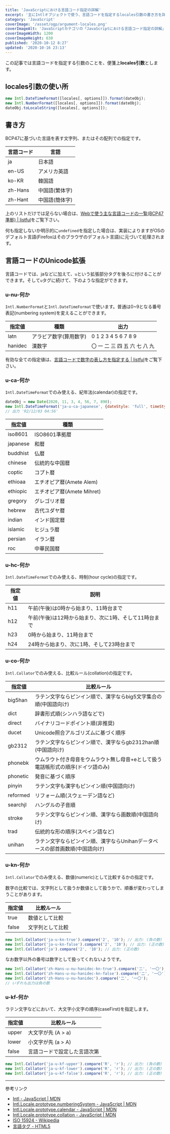 ```yaml
---
title: 'JavaScriptにおける言語コード指定の詳解'
excerpt: '主にIntlオブジェクトで使う、言語コードを指定するlocales引数の書き方を詳しく解説します。'
category: 'JavaScript'
coverImage: '/asset/ogp/argument-locales.png'
coverImageAlt: 'JavaScriptカテゴリの「JavaScriptにおける言語コード指定の詳解」'
coverImageWidth: 1200
coverImageHeight: 630
published: '2020-10-12 8:27'
updated: '2020-10-16 23:13'
---
```


この記事では言語コードを指定する引数のことを、便箋上**locales引数**とします。

## locales引数の使い所

```js
new Intl.DateTimeFormat([locales[, options]]).format(dateObj);
new Intl.NumberFormat([locales[, options]]).format(dateObj);
dateObj.toLocaleString([locales[, options]]);
```

## 書き方

BCP47に基づいた言語を表す文字列、またはその配列での指定です。

| 言語コード | 言語 |
| --- | --- |
| ja | 日本語 |
| en-US | アメリカ英語 |
| ko-KR | 韓国語 |
| zh-Hans | 中国語(繁体字) |
| zh-Hant | 中国語(簡体字) |

上のリストだけでは足らない場合は、[Webで使う主な言語コードの一覧(BCP47準拠) | listful](/article/lang-code-list)をご覧下さい。

何も指定しないか明示的に`undefined`を指定した場合は、実装によりますがOSのデフォルト言語(Firefoxはそのブラウザのデフォルト言語)に元づいて処理されます。

## 言語コードのUnicode拡張

言語コードでは、jaなどに加えて、`u`という拡張部分タグを後ろに付けることができます。そして`u`タグに続けて、下のような指定ができます。

### u-nu-何か

`Intl.NumberFormat`と`Intl.DateTimeFormat`で使います。普通は0~9となる番号表記(numbering system)を変えることができます。

| 指定値 | 種類 | 出力 |
| --- | --- | --- |
| latn | アラビア数字(算用数字) | 0 1 2 3 4 5 6 7 8 9 |
| hanidec | 漢数字 | 〇 一 二 三 四 五 六 七 八 九 |

有効な全ての指定値は、[言語コードで数字の表し方を指定する | listful](/article/lang-code-nu)をご覧下さい。

### u-ca-何か

`Intl.DateTimeFormat`でのみ使える、紀年法(calendar)の指定です。

```js
dateObj = new Date(2020, 11, 3, 4, 56, 7, 890);
new Intl.DateTimeFormat('ja-u-ca-japanese', {dateStyle: 'full', timeStyle: 'full'}).format(dateObj);
// 出力 'R2/12/03 04:56'
```

| 指定値 | 種類 |
| --- | --- |
| iso8601 | ISO8601準拠暦 |
| japanese | 和暦 |
| buddhist | 仏暦 |
| chinese | 伝統的な中国暦 |
| coptic | コプト暦 |
| ethioaa | エチオピア暦(Amete Alem) |
| ethiopic | エチオピア暦(Amete Mihret) |
| gregory | グレゴリオ暦 |
| hebrew | 古代ユダヤ暦 |
| indian | インド国定暦 |
| islamic | ヒジュラ暦 |
| persian | イラン暦 |
| roc | 中華民国暦 |

### u-hc-何か

`Intl.DateTimeFormat`でのみ使える、時制(hour cycle)の指定です。

| 指定値 | 説明 |
| --- | --- |
| h11 | 午前(午後)は0時から始まり、11時台まで |
| h12 | 午前(午後)は12時から始まり、次に1時、そして11時台まで |
| h23 | 0時から始まり、11時台まで |
| h24 | 24時から始まり、次に1時、そして23時台まで |

### u-co-何か

`Intl.Collator`でのみ使える、比較ルール(collation)の指定です。

| 指定値 | 比較ルール |
| --- | --- |
| big5han | ラテン文字ならピンイン順で、漢字ならbig5文字集合の順(中国語向け) |
| dict | 辞書形式順(シンハラ語などで) |
| direct | バイナリコードポイント順(非推奨) |
| ducet | Unicode照合アルゴリズムに基づく順序 |
| gb2312 | ラテン文字ならピンイン順で、漢字ならgb2312han順(中国語向け) |
| phonebk | ウムラウト付き母音をウムラウト無し母音+eとして扱う電話帳形式の順序(ドイツ語のみ) |
| phonetic | 発音に基づく順序 |
| pinyin | ラテン文字も漢字もピンイン順(中国語向け) |
| reformed | リフォーム順(スウェーデン語など) |
| searchjl | ハングルの子音順 |
| stroke | ラテン文字ならピンイン順、漢字なら画数順(中国語向け) |
| trad | 伝統的な形の順序(スペイン語など) |
| unihan | ラテン文字ならピンイン順、漢字ならUnihanデータベースの部首画数順(中国語向け) |

### u-kn-何か

`Intl.Collator`でのみ使える、数値(numeric)として比較するかの指定です。

数字の比較では、文字列として扱うか数値として扱うかで、順番が変わってしまうことがあります。

| 指定値 | 比較ルール |
| --- | --- |
| true | 数値として比較 |
| false | 文字列として比較 |

```js
new Intl.Collator('ja-u-kn-true').compare('2', '10'); // 出力: (負の数)
new Intl.Collator('ja-u-kn-false').compare('2', '10'); // 出力: (正の数)
new Intl.Collator('ja').compare('2', '10'); // 出力: (正の数)
```

なお数字以外の番号は数字として扱ってくれないようです。

```js
new Intl.Collator('zh-Hans-u-nu-hanidec-kn-true').compare('二', '一〇');
new Intl.Collator('zh-Hans-u-nu-hanidec-kn-false').compare('二', '一〇');
new Intl.Collator('zh-Hans-u-nu-hanidec').compare('二', '一〇');
// いずれも出力は負の数
```

### u-kf-何か

ラテン文字などにおいて、大文字小文字の順序(caseFirst)を指定します。

| 指定値 | 比較ルール |
| --- | --- |
| upper | 大文字が先 (A > a) |
| lower | 小文字が先 (a > A) |
| false | 言語コードで設定した言語次第 |

```js
new Intl.Collator('ja-u-kf-upper').compare('R', 'r'); // 出力: (負の数)
new Intl.Collator('ja-u-kf-lower').compare('R', 'r'); // 出力: (正の数)
new Intl.Collator('ja-u-kf-false').compare('R', 'r'); // 出力: (正の数)
```

---

参考リンク

- [Intl - JavaScript | MDN](https://developer.mozilla.org/ja/docs/Web/JavaScript/Reference/Global_Objects/Intl#Locale_identification_and_negotiation)
- [Intl.Locale.prototype.numberingSystem - JavaScript | MDN](https://developer.mozilla.org/ja/docs/Web/JavaScript/Reference/Global_Objects/Intl/Locale/numberingSystem)
- [Intl.Locale.prototype.calendar - JavaScript | MDN](https://developer.mozilla.org/ja/docs/Web/JavaScript/Reference/Global_Objects/Intl/Locale/calendar)
- [Intl.Locale.prototype.collation - JavaScript | MDN](https://developer.mozilla.org/ja/docs/Web/JavaScript/Reference/Global_Objects/Intl/Locale/collation)
- [ISO 15924 - Wikipedia](https://ja.wikipedia.org/wiki/ISO_15924)
- [言語タグ - HTML5](https://htmlcss.jp/html/langtag.html)
